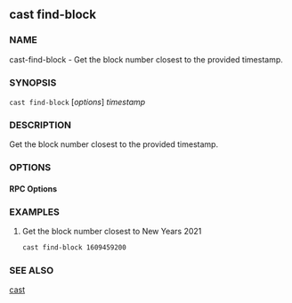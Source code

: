 
## cast find-block

### NAME

cast-find-block - Get the block number closest to the provided timestamp.

### SYNOPSIS

`cast find-block` [*options*] _timestamp_

### DESCRIPTION

Get the block number closest to the provided timestamp.

### OPTIONS

#### RPC Options

<RpcUrlOption />

<CommonOptions />

### EXAMPLES

1. Get the block number closest to New Years 2021
   ```sh
   cast find-block 1609459200
   ```

### SEE ALSO

[cast](/reference/cast/cast.mdx)
